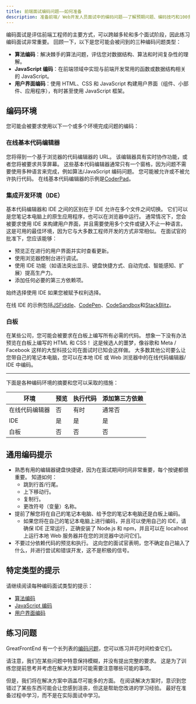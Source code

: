 ```yaml
---
title: 前端面试编码问题——如何准备
description: 准备前端/ Web开发人员面试中的编码问题——了解预期问题、编码技巧和100多个重要的实践问题。
---
```


编码面试是评估前端工程师的主要方式，可以跨越多轮和多个面试阶段，因此练习编码面试非常重要。 回顾一下，以下是您可能会被问到的三种编码问题类型：

- **算法编码**：解决棘手的算法问题，评估您对数据结构、算法和时间复杂性的理解。
- **JavaScript 编码**：在前端领域中实现与前端开发常用的函数或数据结构相关的 JavaScript。
- **用户界面编码**：使用 HTML、CSS 和 JavaScript 构建用户界面（组件、小部件、应用程序），有时甚至使用 JavaScript 框架。

## 编码环境

您可能会被要求使用以下一个或多个环境完成问题的编码：

### 在线基本代码编辑器

您将得到一个基于浏览器的代码编辑器的 URL。 该编辑器具有实时协作功能，或者您将被要求共享屏幕。 这些基本代码编辑器通常只有一个窗格，因为问题不需要使用多种语言来完成，例如算法/JavaScript 编码问题。 您可能被允许或不被允许执行代码。 在线基本代码编辑器的示例是[CoderPad](https://coderpad.io/)。

### 集成开发环境（IDE）

基本代码编辑器和 IDE 之间的区别在于 IDE 允许在多个文件之间切换。 它们可以是您笔记本电脑上的原生应用程序，也可以在浏览器中运行。 通常情况下，您会被要求使用 IDE 来构建用户界面，并且需要使用多个文件或键入不止一种语言。 这是可用的最佳环境，因为它与大多数工程师开发的方式非常相似。 在面试官的批准下，您应该能够：

- 预览正在进行的用户界面并实时查看更新。
- 使用浏览器控制台进行调试。
- 使用 IDE 功能（如语法突出显示、键盘快捷方式、自动完成、智能感知、扩展）提高生产力。
- 添加任何必要的第三方依赖项。

始终选择使用 IDE 如果您被赋予权利选择。

在线 IDE 的示例包括[JSFiddle](https://jsfiddle.net/)、[CodePen](https://codepen.io/)、[CodeSandbox](https://codesandbox.io/)和[StackBlitz](https://stackblitz.com/)。

### 白板

在某些公司，您可能会被要求在白板上编写所有必需的代码。 想象一下没有办法预览在白板上编写的 HTML 和 CSS！ 这是候选人的噩梦，像谷歌和 Meta / Facebook 这样的大型科技公司在面试时已知会这样做。 大多数其他公司要么让您带自己的笔记本电脑，您可以在本地 IDE 或 Web 浏览器中的在线代码编辑器/ IDE 中编码。

---

下面是各种编码环境的摘要和您可以采取的措施：

| 环境           | 预览 | 执行代码 | 添加第三方依赖 |
| -------------- | ---- | -------- | -------------- |
| 在线代码编辑器 | 否   | 有时     | 通常否         |
| IDE            | 是   | 是       | 是             |
| 白板           | 否   | 否       | 否             |

## 通用编码提示

- 熟悉有用的编辑器键盘快捷键，因为在面试期间时间非常重要，每个按键都很重要。 知道如何：
  - 跳到行首/行尾。
  - 上下移动行。
  - 复制行。
  - 更改符号（变量）名称。
- 提前了解您将在自己的笔记本电脑、给予您的笔记本电脑还是白板上编码。
  - 如果您将在自己的笔记本电脑上进行编码，并且可以使用自己的 IDE，请确保 IDE 正常运行，正确安装了 Node.js 和 npm，并且可以在 localhost 上运行本地 Web 服务器并在您的浏览器中访问它们。
- 不要过分依赖代码的预览和执行。 这向您的面试官表明，您不确定自己输入了什么，并进行尝试和错误开发，这不是积极的信号。

## 特定类型的提示

请继续阅读每种编码面试类型的提示：

- [算法编码](/front-end-interview-guidebook/algorithms)
- [JavaScript 编码](/front-end-interview-guidebook/javascript)
- [用户界面编码](/front-end-interview-guidebook/user-interface)

## 练习问题

GreatFrontEnd 有一个长列表的[编码问题](/prepare/coding)，您可以练习并花时间检查它们。

请注意，我们在某些问题中特意保持模糊，并没有提出完整的要求。 这是为了训练您提前思考并考虑在解决方案时可能需要注意哪些可能的事项。

但是，我们将在解决方案中涵盖尽可能多的方面。 在阅读解决方案时，意识到您错过了某些东西可能会让您感到沮丧，但这是帮助您改进的学习经验。 最好在准备过程中学习，而不是在实际面试中学习。
